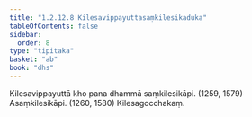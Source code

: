 ```yaml
---
title: "1.2.12.8 Kilesavippayuttasaṃkilesikaduka"
tableOfContents: false
sidebar:
  order: 8
type: "tipitaka"
basket: "ab"
book: "dhs"
---
```



<DynamicBreadcrumb />

<Division number="104" book="dhs" bookNo="29" page="13">

<Paragraph number="242" book="dhs">
Kilesavippayuttā kho pana dhammā saṃkilesikāpi. (<Emphasis>1259, 1579</Emphasis>)
</Paragraph>

<Paragraph number="243" book="dhs">
Asaṃkilesikāpi. (<Emphasis>1260, 1580</Emphasis>)

</Paragraph>
</Division>

<Paragraph number="244" type="center" book="dhs">
Kilesagocchakaṃ.
</Paragraph>